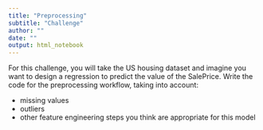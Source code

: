 ```yaml
---
title: "Preprocessing"
subtitle: "Challenge"
author: ""
date: ""
output: html_notebook
---
```


For this challenge, you will take the US housing dataset and imagine you want to design a regression to predict the value of the SalePrice. Write the code for the preprocessing workflow, taking into account:

- missing values
- outliers
- other feature engineering steps you think are appropriate for this model

